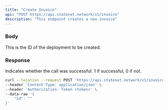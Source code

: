 ```yaml
---
title: "Create Invoice"
api: "POST https://api.stateset.network/v1/invoice"
description: "This endpoint creates a new invoice"
---
```


### Body

<ParamField body="id" type="string">
  This is the ID of the deployment to be created.
</ParamField>

### Response

<ResponseField name="success" type="number">
  Indicates whether the call was successful. 1 if successful, 0 if not.
</ResponseField>

<RequestExample>

```bash cURL
curl --location --request POST 'https://api.stateset.network/v1/invoice' \
--header 'Content-Type: application/json' \
--header 'Authorization: Token <token>' \
--data-raw '{
    "id": ""
}'
```

</RequestExample>
